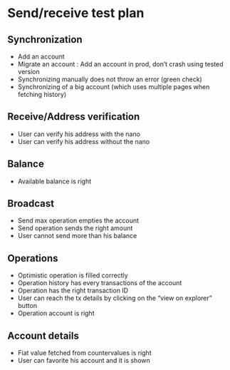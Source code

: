 # Send/receive test plan

## Synchronization

- Add an account
- Migrate an account : Add an account in prod, don’t crash using tested version
- Synchronizing manually does not throw an error (green check)
- Synchronizing of a big account (which uses multiple pages when fetching history)

## Receive/Address verification

- User can verify his address with the nano
- User can verify his address without the nano

## Balance

- Available balance is right

## Broadcast

- Send max operation empties the account
- Send operation sends the right amount
- User cannot send more than his balance

## Operations

- Optimistic operation is filled correctly
- Operation history has every transactions of the account
- Operation has the right transaction ID
- User can reach the tx details by clicking on the “view on explorer” button
- Operation account is right

## Account details

- Fiat value fetched from countervalues is right
- User can favorite his account and it is shown
